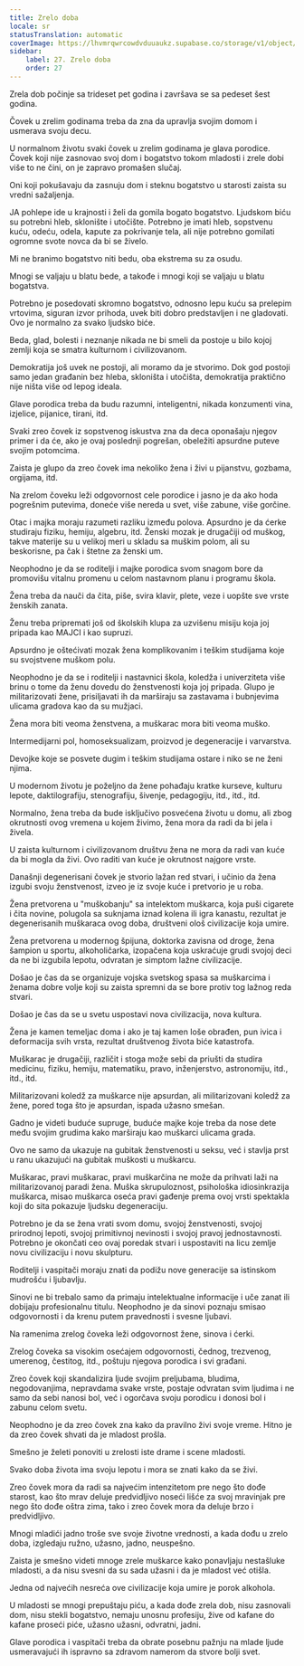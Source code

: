 ```yaml
---
title: Zrelo doba
locale: sr
statusTranslation: automatic
coverImage: https://lhvmrqwrcowdvduuaukz.supabase.co/storage/v1/object/public/strapi-uploads/small_cover-educacion-fundamental.webp-2d51a7828a2b1309555be27f7e2a61a0.webp
sidebar:
    label: 27. Zrelo doba
    order: 27
---
```

Zrela dob počinje sa trideset pet godina i završava se sa pedeset šest godina.

Čovek u zrelim godinama treba da zna da upravlja svojim domom i usmerava svoju decu.

U normalnom životu svaki čovek u zrelim godinama je glava porodice. Čovek koji nije zasnovao svoj dom i bogatstvo tokom mladosti i zrele dobi više to ne čini, on je zapravo promašen slučaj.

Oni koji pokušavaju da zasnuju dom i steknu bogatstvo u starosti zaista su vredni sažaljenja.

JA pohlepe ide u krajnosti i želi da gomila bogato bogatstvo. Ljudskom biću su potrebni hleb, sklonište i utočište. Potrebno je imati hleb, sopstvenu kuću, odeću, odela, kapute za pokrivanje tela, ali nije potrebno gomilati ogromne svote novca da bi se živelo.

Mi ne branimo bogatstvo niti bedu, oba ekstrema su za osudu.

Мnogi se valjaju u blatu bede, a takođe i mnogi koji se valjaju u blatu bogatstva.

Potrebno je posedovati skromno bogatstvo, odnosno lepu kuću sa prelepim vrtovima, siguran izvor prihoda, uvek biti dobro predstavljen i ne gladovati. Ovo je normalno za svako ljudsko biće.

Beda, glad, bolesti i neznanje nikada ne bi smeli da postoje u bilo kojoj zemlji koja se smatra kulturnom i civilizovanom.

Demokratija još uvek ne postoji, ali moramo da je stvorimo. Dok god postoji samo jedan građanin bez hleba, skloništa i utočišta, demokratija praktično nije ništa više od lepog ideala.

Glave porodica treba da budu razumni, inteligentni, nikada konzumenti vina, izjelice, pijanice, tirani, itd.

Svaki zreo čovek iz sopstvenog iskustva zna da deca oponašaju njegov primer i da će, ako je ovaj poslednji pogrešan, obeležiti apsurdne puteve svojim potomcima.

Zaista je glupo da zreo čovek ima nekoliko žena i živi u pijanstvu, gozbama, orgijama, itd.

Na zrelom čoveku leži odgovornost cele porodice i jasno je da ako hoda pogrešnim putevima, doneće više nereda u svet, više zabune, više gorčine.

Otac i majka moraju razumeti razliku između polova. Apsurdno je da ćerke studiraju fiziku, hemiju, algebru, itd. Ženski mozak je drugačiji od muškog, takve materije su u velikoj meri u skladu sa muškim polom, ali su beskorisne, pa čak i štetne za ženski um.

Neophodno je da se roditelji i majke porodica svom snagom bore da promovišu vitalnu promenu u celom nastavnom planu i programu škola.

Žena treba da nauči da čita, piše, svira klavir, plete, veze i uopšte sve vrste ženskih zanata.

Ženu treba pripremati još od školskih klupa za uzvišenu misiju koja joj pripada kao MAJCI i kao supruzi.

Apsurdno je oštećivati mozak žena komplikovanim i teškim studijama koje su svojstvene muškom polu.

Neophodno je da se i roditelji i nastavnici škola, koledža i univerziteta više brinu o tome da ženu dovedu do ženstvenosti koja joj pripada. Glupo je militarizovati žene, prisiljavati ih da marširaju sa zastavama i bubnjevima ulicama gradova kao da su mužjaci.

Žena mora biti veoma ženstvena, a muškarac mora biti veoma muško.

Intermedijarni pol, homoseksualizam, proizvod je degeneracije i varvarstva.

Devojke koje se posvete dugim i teškim studijama ostare i niko se ne ženi njima.

U modernom životu je poželjno da žene pohađaju kratke kurseve, kulturu lepote, daktilografiju, stenografiju, šivenje, pedagogiju, itd., itd., itd.

Normalno, žena treba da bude isključivo posvećena životu u domu, ali zbog okrutnosti ovog vremena u kojem živimo, žena mora da radi da bi jela i živela.

U zaista kulturnom i civilizovanom društvu žena ne mora da radi van kuće da bi mogla da živi. Ovo raditi van kuće je okrutnost najgore vrste.

Današnji degenerisani čovek je stvorio lažan red stvari, i učinio da žena izgubi svoju ženstvenost, izveo je iz svoje kuće i pretvorio je u roba.

Žena pretvorena u "muškobanju" sa intelektom muškarca, koja puši cigarete i čita novine, polugola sa suknjama iznad kolena ili igra kanastu, rezultat je degenerisanih muškaraca ovog doba, društveni ološ civilizacije koja umire.

Žena pretvorena u modernog špijuna, doktorka zavisna od droge, žena šampion u sportu, alkoholičarka, izopačena koja uskraćuje grudi svojoj deci da ne bi izgubila lepotu, odvratan je simptom lažne civilizacije.

Došao je čas da se organizuje vojska svetskog spasa sa muškarcima i ženama dobre volje koji su zaista spremni da se bore protiv tog lažnog reda stvari.

Došao je čas da se u svetu uspostavi nova civilizacija, nova kultura.

Žena je kamen temeljac doma i ako je taj kamen loše obrađen, pun ivica i deformacija svih vrsta, rezultat društvenog života biće katastrofa.

Muškarac je drugačiji, različit i stoga može sebi da priušti da studira medicinu, fiziku, hemiju, matematiku, pravo, inženjerstvo, astronomiju, itd., itd., itd.

Militarizovani koledž za muškarce nije apsurdan, ali militarizovani koledž za žene, pored toga što je apsurdan, ispada užasno smešan.

Gadno je videti buduće supruge, buduće majke koje treba da nose dete među svojim grudima kako marširaju kao muškarci ulicama grada.

Ovo ne samo da ukazuje na gubitak ženstvenosti u seksu, već i stavlja prst u ranu ukazujući na gubitak muškosti u muškarcu.

Muškarac, pravi muškarac, pravi muškarčina ne može da prihvati laži na militarizovanoj paradi žena. Muška skrupuloznost, psihološka idiosinkrazija muškarca, misao muškarca oseća pravi gađenje prema ovoj vrsti spektakla koji do sita pokazuje ljudsku degeneraciju.

Potrebno je da se žena vrati svom domu, svojoj ženstvenosti, svojoj prirodnoj lepoti, svojoj primitivnoj nevinosti i svojoj pravoj jednostavnosti. Potrebno je okončati ceo ovaj poredak stvari i uspostaviti na licu zemlje novu civilizaciju i novu skulpturu.

Roditelji i vaspitači moraju znati da podižu nove generacije sa istinskom mudrošću i ljubavlju.

Sinovi ne bi trebalo samo da primaju intelektualne informacije i uče zanat ili dobijaju profesionalnu titulu. Neophodno je da sinovi poznaju smisao odgovornosti i da krenu putem pravednosti i svesne ljubavi.

Na ramenima zrelog čoveka leži odgovornost žene, sinova i ćerki.

Zrelog čoveka sa visokim osećajem odgovornosti, čednog, trezvenog, umerenog, čestitog, itd., poštuju njegova porodica i svi građani.

Zreo čovek koji skandalizira ljude svojim preljubama, bludima, negodovanjima, nepravdama svake vrste, postaje odvratan svim ljudima i ne samo da sebi nanosi bol, već i ogorčava svoju porodicu i donosi bol i zabunu celom svetu.

Neophodno je da zreo čovek zna kako da pravilno živi svoje vreme. Hitno je da zreo čovek shvati da je mladost prošla.

Smešno je želeti ponoviti u zrelosti iste drame i scene mladosti.

Svako doba života ima svoju lepotu i mora se znati kako da se živi.

Zreo čovek mora da radi sa najvećim intenzitetom pre nego što dođe starost, kao što mrav deluje predvidljivo noseći lišće za svoj mravinjak pre nego što dođe oštra zima, tako i zreo čovek mora da deluje brzo i predvidljivo.

Мnogi mladići jadno troše sve svoje životne vrednosti, a kada dođu u zrelo doba, izgledaju ružno, užasno, jadno, neuspešno.

Zaista je smešno videti mnoge zrele muškarce kako ponavljaju nestašluke mladosti, a da nisu svesni da su sada užasni i da je mladost već otišla.

Jedna od najvećih nesreća ove civilizacije koja umire je porok alkohola.

U mladosti se mnogi prepuštaju piću, a kada dođe zrela dob, nisu zasnovali dom, nisu stekli bogatstvo, nemaju unosnu profesiju, žive od kafane do kafane proseći piće, užasno užasni, odvratni, jadni.

Glave porodica i vaspitači treba da obrate posebnu pažnju na mlade ljude usmeravajući ih ispravno sa zdravom namerom da stvore bolji svet.

